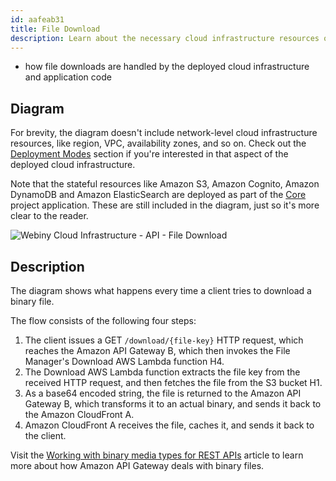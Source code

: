 ```yaml
---
id: aafeab31
title: File Download
description: Learn about the necessary cloud infrastructure resources on which the API project application relies on to download files.
---
```



<Alert type="success" title="What you’ll learn">

- how file downloads are handled by the deployed cloud infrastructure and application code

</Alert>

## Diagram

<Alert type="info">

For brevity, the diagram doesn't include network-level cloud infrastructure resources, like region, VPC, availability zones, and so on. Check out the [Deployment Modes](/docs/{version}/architecture/deployment-modes/introduction) section if you're interested in that aspect of the deployed cloud infrastructure.

</Alert>

<Alert type="info">

Note that the stateful resources like Amazon S3, Amazon Cognito, Amazon DynamoDB and Amazon ElasticSearch are deployed as part of the [Core](/docs/{version}/architecture/core/overview) project application. These are still included in the diagram, just so it's more clear to the reader.

</Alert>

<Image src={fmDownload} title="Webiny Cloud Infrastructure - API - File Download" shadow={false} />

## Description

The diagram shows what happens every time a client tries to download a binary file.

The flow consists of the following four steps:

1. The client issues a GET `/download/{file-key}` HTTP request, which reaches the Amazon API Gateway <diagram-letter>B</diagram-letter>, which then invokes the File Manager's Download AWS Lambda function <diagram-letter>H4</diagram-letter>.
2. The Download AWS Lambda function extracts the file key from the received HTTP request, and then fetches the file from the S3 bucket <diagram-letter>H1</diagram-letter>.
3. As a base64 encoded string, the file is returned to the Amazon API Gateway <diagram-letter>B</diagram-letter>, which transforms it to an actual binary, and sends it back to the Amazon CloudFront <diagram-letter>A</diagram-letter>.
4. Amazon CloudFront <diagram-letter>A</diagram-letter> receives the file, caches it, and sends it back to the client.

<Alert type="info">

Visit the [Working with binary media types for REST APIs](https://docs.aws.amazon.com/apigateway/latest/developerguide/api-gateway-payload-encodings.html) article to learn more about how Amazon API Gateway deals with binary files.

</Alert>

